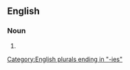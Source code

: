 ==English==

===Noun===
{{head|en|noun plural form}}

# {{plural of|affordability|lang=en}}

[[Category:English plurals ending in "-ies"]]
